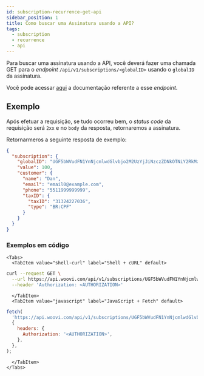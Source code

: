 ```yaml
---
id: subscription-recurrence-get-api
sidebar_position: 1
title: Como buscar uma Assinatura usando a API?
tags:
  - subscription
  - recurrence
  - api
---
```



Para buscar uma assinatura usando a API, você deverá fazer uma chamada GET para o _endpoint_ `/api/v1/subscriptions/<globalID>` usando o `globalID` da assinatura.

Você pode acessar [aqui](https://developers.woovi.com/api#tag/subscription/paths/~1api~1v1~1subscriptions~1%7Bid%7D/get) a documentação referente a esse _endpoint_.

## Exemplo

Após efetuar a requisição, se tudo ocorreu bem, o _status code_ da requisição será `2xx` e no `body` da resposta, retornaremos a assinatura.

Retornarmeros a seguinte resposta de exemplo:

```json
{
  "subscription": {
    "globalID": "UGF5bWVudFN1YnNjcmlwdGlvbjo2M2UzYjJiNzczZDNkOTNiY2RkMzI5OTM=",
    "value": 100,
    "customer": {
      "name": "Dan",
      "email": "email0@example.com",
      "phone": "5511999999999",
      "taxID": {
        "taxID": "31324227036",
        "type": "BR:CPF"
      }
    }
  }
}
```

### Exemplos em código

```mdx-code-block
<Tabs>
  <TabItem value="shell-curl" label="Shell + cURL" default>
```

```sh
curl --request GET \
  --url https://api.woovi.com/api/v1/subscriptions/UGF5bWVudFN1YnNjcmlwdGlvbjo2M2UzYjJiNzczZDNkOTNiY2RkMzI5OTM= \
  --header 'Authorization: <AUTHORIZATION>'
```

```mdx-code-block
  </TabItem>
  <TabItem value="javascript" label="JavaScript + Fetch" default>
```

```js
fetch(
  'https://api.woovi.com/api/v1/subscriptions/UGF5bWVudFN1YnNjcmlwdGlvbjo2M2UzYjJiNzczZDNkOTNiY2RkMzI5OTM=',
  {
    headers: {
      Authorization: '<AUTHORIZATION>',
    },
  },
);
```

```mdx-code-block
  </TabItem>
</Tabs>
```
